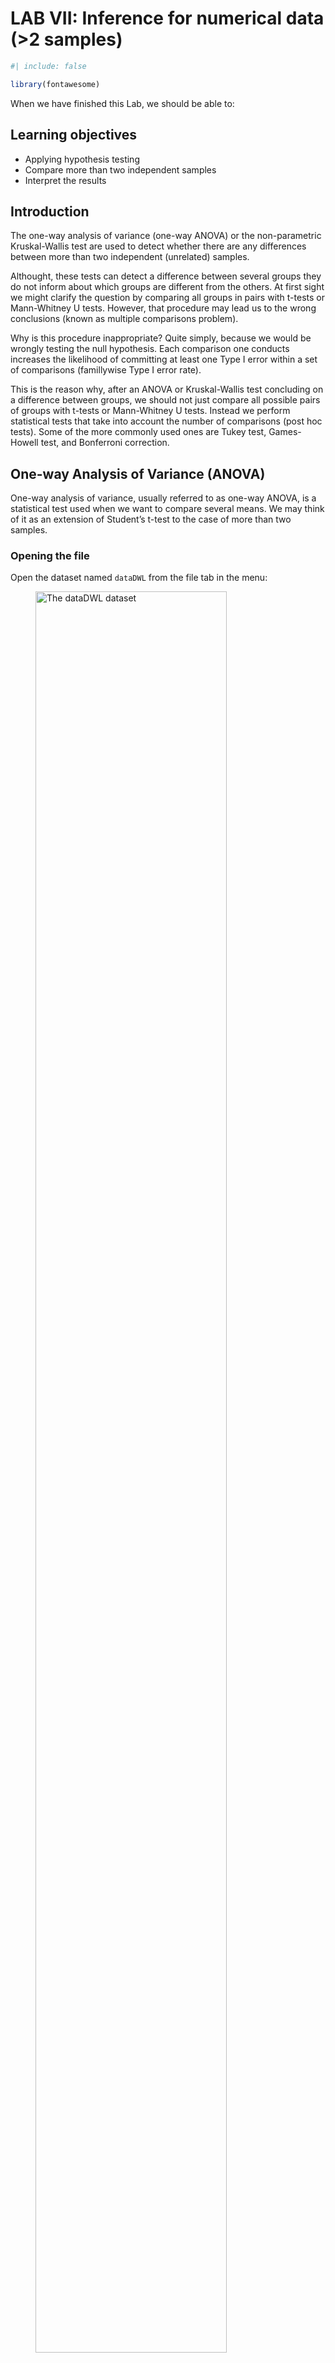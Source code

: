 # LAB VII: Inference for numerical data (\>2 samples) {#sec-lab7}

```r
#| include: false

library(fontawesome)

```

When we have finished this Lab, we should be able to:

::: {.callout-caution icon="false"}
## Learning objectives

-   Applying hypothesis testing
-   Compare more than two independent samples
-   Interpret the results
:::

## Introduction

The one-way analysis of variance (one-way ANOVA) or the non-parametric Kruskal-Wallis test are used to detect whether there are any differences between more than two independent (unrelated) samples.

Althought, these tests can detect a difference between several groups they do not inform about which groups are different from the others. At first sight we might clarify the question by comparing all groups in pairs with t-tests or Mann-Whitney U tests. However, that procedure may lead us to the wrong conclusions (known as multiple comparisons problem).

Why is this procedure inappropriate? Quite simply, because we would be wrongly testing the null hypothesis. Each comparison one conducts increases the likelihood of committing at least one Type I error within a set of comparisons (famillywise Type I error rate).

This is the reason why, after an ANOVA or Kruskal-Wallis test concluding on a difference between groups, we should not just compare all possible pairs of groups with t-tests or Mann-Whitney U tests. Instead we perform statistical tests that take into account the number of comparisons (post hoc tests). Some of the more commonly used ones are Tukey test, Games-Howell test, and Bonferroni correction.

## One-way Analysis of Variance (ANOVA)

One-way analysis of variance, usually referred to as one-way ANOVA, is a statistical test used when we want to compare several means. We may think of it as an extension of Student's t-test to the case of more than two samples.

### Opening the file

Open the dataset named `dataDWL` from the file tab in the menu:

![The dataDWL dataset](images/dataDWL.png){#fig-dataDWL width="85%"}

The dataset `dataDWL` has 60 participants and includes two variables (@fig-dataDWL). The numeric `WeightLoss` variable and the `Diet` variable (with levels "A", "B", "C" and "D").

### Research question

Consider the example of the variations between weight loss according to four different types of diet (A, B, C, and D). The question that may be asked is: does the average weight loss (units in kg) differ according to the diet?

### Hypothesis Testsing for the ANOVA test

::: {.callout-note icon="false"}
## Null hypothesis and alternative hypothesis

-   $H_0$: all group means are equal (the means of weight loss in the four diets are equal: $\mu_{A} = \mu_{B} = \mu_{C} = \mu_{D}$)
-   $H_1$: at least one group mean differs from the others (there is at least one diet with mean weight loss different from the others)
:::

### Assumptions

::: {.callout-note icon="false"}
## Check if the following assumptions are satisfied

1.  The dependent variable, `WeightLoss`, should be approximately **normally** distributed for all groups
2.  The data in groups have similar **variance** (also named as homogeneity of variance or homoscedasticity)
:::

**A. Explore the descriptive characteristics of distribution for each group and check for normality**

The distributions can be explored visually with appropriate plots. Additionally, summary statistics and significance tests to check for normality (e.g., Shapiro-Wilk test) and for equality of variances (e.g., Levene's test) can be used.

We select:

```mermaid
flowchart LR
  A(Analyses) -.-> B(Exploration) -.-> C(Descriptives)
```

from the top menu, as shown below in @fig-diet0.

![In the Analyses Tab select Exploration and click on Descriptives.](images/diet0.png){#fig-diet0 width="75%"}

The `Descriptives` dialogue box opens. Drag the variable `WeightLoss` into the `Variables` box and split it by the `Diet` variable. Additionally, select `Variable across rows`, as shown below (@fig-diet1):

![Split the variable WeightLoss by Diet group](images/diet1.png){#fig-diet1 width="75%"}

We can now select the relevant descriptive statistics such as `Percantiles`, `Skewness`, `Kurtosis` and the `Shapiro-Wilk` test from the `Statistics` section (@fig-descriptives13):

![In the Statistics section select the descriptive statistics of interest.](images/descriptives13.png){#fig-descriptives13 width="70%"}

Once we have selected our descriptive statistics, a table will appear in the output window on our right-hand side, as shown below (@fig-diet2):

![Descriptive statistics of WeightLoss by Diet group (click on image to zoom in).](images/diet2.png){#fig-diet2}

The means are close to medians and the standard deviations are also similar indicating normal distributions for all groups. Additionally, both shape measures, skewness and (excess) kurtosis, have values in the acceptable range \[-1, 1\] which indicate symmetric and mesokurtic distributions, respectively.

The Shapiro-Wilk tests of normality suggest that the data for the `WeightLoss` in all groups are normally distributed (p \> 0.05 $\Rightarrow H_0$ is not rejected).

::: callout-important
# Remember: Hypothesis testing for Shapiro-Wilk test for normality

$H_{0}$: the data came from a normally distributed population.

$H_{1}$: the data tested are not normally distributed.

-   If p − value \< 0.05, reject the null hypothesis, $H_{0}$.
-   If p − value ≥ 0.05, do not reject the null hypothesis, $H_{0}$.
:::

Then we can check the `Density` from `Histograms` in the `Plot` section, as shown below (@fig-plots_density):

![In the Plot section select Density from Histograms.](images/plots_density.png){#fig-plots_density width="75%"}

A graph (@fig-diet3) is generated in the output window on our right-hand side:

![The Density plot of WeightLoss for each Diet.](images/diet3.png){#fig-diet3 width="70%"}

The above density plots show that the data are close to symmetry and the assumption of a normal distribution is reasonable for all diet groups.

**B. Homogeneity of variance**

The second assumption that should be satisfied is the homogeneity of variance. We observe in the summary table of @fig-diet2 that the standard deviations are similar (see also below the Levene's test for equality of variances in @fig-t_test4).

 

### Run the ANOVA test

::: {.callout-note icon="false"}
# Perform a ANOVA test

We will perform ANOVA to test the null hypothesis that the mean WeightLoss is the same for all diet groups.

We select:

```mermaid
flowchart LR
  A(Analyses) -.-> B(ANOVA) -.-> C(One-Way ANOVA)
```

![Conducting ANOVA test.](images/diet4.png){#fig-diet4 width="75%"}

The `One-Way ANOVA` dialogue box opens. Drag and drop the numeric variable `WeightLoss` to Dependent Variables and the independent variable `Diet` to Grouping Variable, as shown below @fig-diet5:

![One-Way ANOVA dialogue box](images/diet5.png){#fig-diet5 width="75%"}

We observe that we can select between the following two Tests: Welch's test (the default), or Fisher's test. At the moment, we keep the default choice. Moreover, from `Additional Statistics` check the `Descriptive`, and `Descriptive plots` boxes. Finally, from `Assumption Checks` tick the `Homogeneity test`. We will end up with the following screen:

![Additional statistics and tests.](images/diet6.png){#fig-diet6 width="75%"}

First, we look at the table of `Levene's test` for equality of variances (@fig-diet7):

![Levene's test.](images/diet7.png){#fig-diet7 width="60%"}

::: callout-important
# Remember: Hypothesis testing for Levene's test for equality of variances

$H_{0}$: the variances of WeightLoss in all groups are equal

$H_{1}$: the variances of WeightLoss differ between groups

-   If p − value \< 0.05, reject the null hypothesis, $H_{0}$.
-   If p − value ≥ 0.05, do not reject the null hypothesis, $H_{0}$.
:::

Since p = 0.583 \> 0.05, the $H_0$ of the Levene's test is not rejected and **we have to perform the Fisher's test (assume equal variances)** (@fig-diet8). (NOTE: If the $p \geq 0.05$, then the population variances of WeightLoss in all groups are assumed equal).

![Fisher's ANOVA test.](images/diet8.png){#fig-diet8 width="75%"}

If the assumption of equal variances is not satisfied (Levene's test gives p \< 0.05, reject $H_0$), the Welch's test should be used from the available Tests in Jamovi (@fig-diet8).

Next, we can inspect again the results in the group descriptives table (@fig-diet9) and pertinent plots (@fig-diet9):

![Group descriptives.](images/diet9.png){#fig-diet9 width="65%"}

![Plot of mean (95% CI) of WeightLoss by Diet.](images/diet10.png){#fig-diet10 width="55%"}

Finally, we present the results of the Fisher's ANOVA test in the table of the @fig-diet11:

![The results of the Fisher's ANOVA test.](images/diet11.png){#fig-diet11 width="55%"}

In @fig-diet11, F= 6.12 indicates the obtained F-statistic= (variation between sample means $/$ variation within the samples). Note that we compare this value to an F-distribution (F-test). The degrees of freedom in the numerator (df1) and the denominator (df2) are 3 and 56, respectively (numarator: variation between sample means; denominator: variation within the samples).

The p-value=0.001 is less than 0.05 (reject $H_0$ of the ANOVA test). **There is at least one diet with mean weight loss which is different from the other means**.
:::

 

### Run post-hoc tests

::: {.callout-note icon="false"}
# Perform post-hoc tests

A **significant** one-way ANOVA is generally followed by post-hoc tests to perform multiple pairwise comparisons between groups. From the `One-Way ANOVA` dialogue click on `Post-Hoc Tests` bar. We have got the following two options:

-   Games-Howell (unequal variances)

-   Tukey (equal variances)

Based on the result of Levene's test (p = 0.583 \> 0.05, the $H_0$ is not rejected) (@fig-diet7), we should select the Tukey (equal variances) post-hoc test. Additionally, check the `Flag significant comparisons` as shown below (@fig-diet12):

![Select the appropriate post-hoc test.](images/diet12.png){#fig-diet12 width="70%"}

Once we have selected our post-hoc test, a table will appear in the output window on our right-hand side, as shown below (@fig-diet13):

![Table with the results of the post-hoc tests.](images/diet13.png){#fig-diet13 width="70%"}

**Interpretation**

Pairwise comparisons were carried out using the method of Tukey and the adjusted p-values were calculated. **The weight loss following diet C is significantly larger compared to diet A (mean difference = 2.93 kg, p=0.005 \<0.05) or diet B (mean difference = 3.21 kg, p=0.002 \<0.05)**.
:::

 

## Kruskal-Wallis test

The Kruskal-Wallis test is a rank-based non-parametric alternative to the one-way ANOVA and an extension of the Mann-Whitney U test to allow the comparison of more than two independent groups. It's usually recommended when the normality assumption of one-way ANOVA test is not met (non-normal distributions).

### Opening the file

Open the dataset named `dataVO2` from the file tab in the menu:

![The dataVO2 dataset](images/dataVO2.png){#fig-dataVO2 width="85%"}

The dataset `dataVO2` includes 30 participants and has two variables. The numeric `VO2max` variable and the `sport` variable (with levels "rowers", "runners", and "triathletes").

### Research question

We want to compare the VO2max in three different sports (runners, rowers, and triathletes).

### Hypothesis Testsing for the Kruskal-Wallis test

::: {.callout-note icon="false"}
## Null hypothesis and alternative hypothesis

-   $H_0$: the distribution of $VO2_{max}$ is the same in all groups (the medians of $VO2_{max}$ in the three sports are the same)

-   $H_1$: there is at least one group with $VO2_{max}$ distribution different from the others (there is at least one sport with median $VO2_{max}$ different from the others)
:::

**Explore the descriptive characteristics of distribution for each group and check for normality**

The distributions can be explored visually with appropriate plots. Additionally, summary statistics and significance tests to check for normality (e.g., Shapiro-Wilk test).

We select:

```mermaid
flowchart LR
  A(Analyses) -.-> B(Exploration) -.-> C(Descriptives)
```

from the top menu, as shown below in @fig-athletes0.

![In the Analyses Tab select Exploration and click on Descriptives.](images/athletes0.png){#fig-athletes0 width="75%"}

The Descriptives dialogue box opens. Drag the variable `VO2max` into the `Variables` box and split it by the `VO2max` variable. Additionally, select `Variable across rows`, as shown below (@fig-athletes1):

![Split the variable VO2max by sport group.](images/athletes1.png){#fig-athletes1 width="75%"}

We can now select the relevant descriptive statistics such as `Percantiles`, `Skewness`, `Kurtosis` and the `Shapiro-Wilk` test from the `Statistics` section (@fig-descriptives13):

![In the Statistics section select the descriptive statistics of interest.](images/descriptives13.png){width="70%"}

Once we have selected our descriptive statistics, a table will appear in the output window on our right-hand side, as shown below (@fig-athletes2):

![Descriptive statistics of VO2max by sport group (click on the image to zoom in).](images/athletes2.png){#fig-athletes2}

The sample size is relative small. Moreover, the skewness=1.51 and the kurtosis=1.6 for the triathletes are out of the range of -1 and 1 indicating non-normal distribution. We can also see that the data for the triathletes is not normally distributed (p=0.023 \<0.05) according to the Shapiro-Wilk test.

Next, in the `Plots` section we can visualize the distribution of VO2max for the three groups. Check the boxes of `Box Plot`, `Violin`, `Data` and `Mean` from `Box Plots`, as shown below (@fig-athletes3):

![In the Plot section select Box Plots.](images/athletes3.png){#fig-athletes3 width="75%"}

A graph (@fig-athletes4) is generated in the output window on our right-hand side:

![In the Plots section select Density from Histograms.](images/athletes4.png){#fig-athletes4 width="70%"}

The above figure shows that the data in triathletes group have some outliers. Additionally, we can observe that the runners group seems to have the largest VO2max.

By considering all of the information together (small samples, graphs, normality test) the overall decision is against of normality.

 

### Run the Kruskal-Wallis test

::: {.callout-note icon="false"}
# Perform a Kruskal-Wallis test

We will perform Kruskal-Wallis to test the null hypothesis that the median $VO2_{max}$ is the same for all sports.

We select:

```mermaid
flowchart LR
  A(Analyses) -.-> B(ANOVA) -.-> C(Non-Parametric \nOne-Way ANOVA  \nKruskal-Wallis)
```

![Conducting Kruskal-Wallis test.](images/athletes5.png){#fig-athletes5 width="75%"}

The `One-Way ANOVA (Non-parametric)` dialogue box opens. Drag and drop the numeric variable `VO2max` to Dependent Variables and the independent variable `sport` to Grouping Variable, as shown below @fig-athletes6:

![One-Way ANOVA (Non-parametric) dialogue box](images/athletes6.png){#fig-athletes6 width="75%"}

The results of the Kruskal-Wallis test are presented in the table of the @fig-athletes7:

![The results of the Kruskal-Wallis test.](images/athletes7.png){#fig-athletes7 width="45%"}

The p-value (\<0.001) is lower than 0.05. There is at least one sport in which the VO2max is different from the others.
:::

 

### Run post-hoc tests

::: {.callout-note icon="false"}
# Perform post-hoc tests

A **significant** Kruskal-Wallis test is generally followed by post-hoc tests to perform multiple pairwise comparisons between groups. Jamovi provides a pertinent test named `DSCF pairwise comparisons`:

![Check the DSCF post-hoc test.](images/athletes8.png){#fig-athletes8 width="70%"}

A table appears in the output window on our right-hand side, as shown below (@fig-athletes9):

![Table with the results of the post-hoc tests.](images/athletes9.png){#fig-athletes9 width="65%"}

**Interpretation**

Pairwise comparisons were carried out using the method of Dwas-Steel-Critchlow-Flinger and adjusting p-values were calculated. The runners' VO2max (median= 77.2, IQR=\[74.2, 79.5\] mL/kg/min) seems to be significantly higher than rowers (69.6 \[67.8, 73.1\] mL/kg/min) (p=0.005 \<0.05) and triathletes (65.4 \[64.0, 67.6\] mL/kg/min) (p=0.003 \<0.05).
:::
